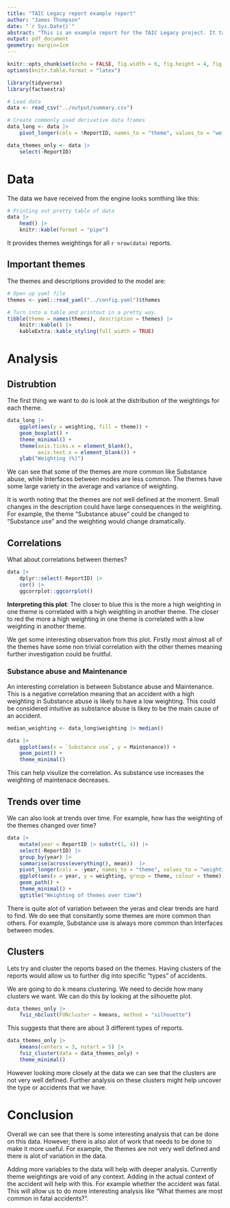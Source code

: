 ```yaml
---
title: "TAIC Legacy report example report"
author: "James Thompson"
date: "`r Sys.Date()`"
abstract: "This is an example report for the TAIC Legacy project. It takes the summary.csv file and does normal EDA on it. This should not be considered an extensive analysis of the data created by the engine. Simply a demonstration of things you might do with it."
output: pdf_document
geometry: margin=1cm
---
```


```r
knitr::opts_chunk$set(echo = FALSE, fig.width = 6, fig.height = 4, fig.align = "center")
options(knitr.table.format = "latex")

library(tidyverse)
library(factoextra)

# Load data
data <- read_csv("../output/summary.csv")

# Create commonly used derivative data frames
data_long <- data |>
    pivot_longer(cols = !ReportID, names_to = "theme", values_to = "weighting")

data_themes_only <- data |>
    select(-ReportID)
```

# Data

The data we have received from the engine looks somthing like this:

```r
# Printing out pretty table of data
data |>
    head() |>
    knitr::kable(format = "pipe")
```

It provides themes weightings for all `r nrow(data)` reports.

## Important themes 

The themes and descriptions provided to the model are:

```r
# Open up yaml file
themes <- yaml::read_yaml("../config.yaml")$themes

# Turn into a table and printout in a pretty way.
tibble(theme = names(themes), description = themes) |>
    knitr::kable() |>
    kableExtra::kable_styling(full_width = TRUE)
```

# Analysis

## Distrubtion

The first thing we want to do is look at the distribution of the weightings for each theme.

```r
data_long |>
    ggplot(aes(y = weighting, fill = theme)) +
    geom_boxplot() +
    theme_minimal() +
    theme(axis.ticks.x = element_blank(),
          axis.text.x = element_blank()) +
    ylab("Weighting (%)")
```

We can see that some of the themes are more common like Substance abuse, while Interfaces between modes are less common. The themes have some large variety in the average and variance of weighting.

It is worth noting that the themes are not well defined at the moment. Small changes in the description could have large consequences in the weighting. For example, the theme "Substance abuse" could be changed to "Substance use" and the weighting would change dramatically.

## Correlations

What about correlations between themes?

```r
data |>
    dplyr::select(-ReportID) |>
    cor() |>
    ggcorrplot::ggcorrplot()
```

__Interpreting this plot__: The closer to blue this is the more a high weighting in one theme is correlated with a high weighting in another theme. The closer to red the more a high weighting in one theme is correlated with a low weighting in another theme.

We get some interesting observation from this plot. Firstly most almost all of the themes have some non trivial correlation with the other themes meaning further investigation could be fruitful.

### Substance abuse and Maintenance

An interesting correlation is between Substance abuse and Maintenance. This is a negative correlation meaning that an accident with a high weighting in Substance abuse is likely to have a low weighting. This could be considered intuitive as substance abuse is likey to be the main cause of an accident.

```r
median_weighting <- data_long$weighting |> median()

data |>
    ggplot(aes(x = `Substance use`, y = Maintenance)) +
    geom_point() +
    theme_minimal()
```

This can help visulize the correlation. As substance use increases the weighting of maintenace decreases.

## Trends over time

We can also look at trends over time. For example, how has the weighting of the themes changed over time?

```r
data |>
    mutate(year = ReportID |> substr(1, 4)) |>
    select(-ReportID) |>
    group_by(year) |>
    summarise(across(everything(), mean))  |>
    pivot_longer(cols = -year, names_to = "theme", values_to = "weighting") |>  
    ggplot(aes(x = year, y = weighting, group = theme, colour = theme)) +
    geom_path() +
    theme_minimal() +
    ggtitle("Weighting of themes over time")
```

There is quite alot of variation between the yeras and clear trends are hard to find. We do see that consitantly some themes are more common than others. For example, Substance use is always more common than Interfaces between modes.

## Clusters

Lets try and cluster the reports based on the themes. Having clusters of the reports would allow us to further dig into specific "types" of accidents.

We are going to do k means clustering. We need to decide how many clusters we want. We can do this by looking at the silhouette plot.

```r
data_themes_only |>
    fviz_nbclust(FUNcluster = kmeans, method = "silhouette")
```

This suggests that there are about 3 different types of reports.

```r
data_themes_only |>
    kmeans(centers = 3, nstart = 5) |>
    fviz_cluster(data = data_themes_only) +
    theme_minimal()
```

However looking more closely at the data we can see that the clusters are not very well defined.
Further analysis on these clusters might help uncover the type or accidents that we have.



# Conclusion

Overall we can see that there is some interesting analysis that can be done on this data. However, there is also alot of work that needs to be done to make it more useful. For example, the themes are not very well defined and there is alot of variation in the data.

Adding more variables to the data will help with deeper analysis. Currently theme weightings are void of any context. Adding in the actual context of the accident will help with this. For example whether the accident was fatal. This will allow us to do more interesting analysis like "What themes are most common in fatal accidents?".

